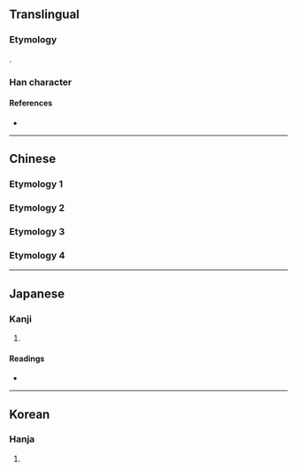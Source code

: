 {{also|園}}
{{character info/new}}
==Translingual==
{{stroke order|strokes=7}}

===Etymology===
{{Han simp|園|f=袁|t=元}}

{{Han compound|囗|元|c1=s|c2=p|ls=psc}}.

===Han character===
{{Han char|rn=31|rad=囗|as=04|sn=7|four=|canj=WMMU|ids=⿴囗元}}

====References====
* {{Han ref|kx=0217.170|dkj=04714|dj=0444.200|hdz=10714.020|uh=56ED|ud=22253}}

----

==Chinese==

===Etymology 1===
{{zh-see|園}}

===Etymology 2===
{{zh-see|圓|v}}

===Etymology 3===
{{zh-see|團|v}}

===Etymology 4===
{{zh-see|刓|v}}

----

==Japanese==

===Kanji===
{{ja-kanji|grade=|rs=囗04}}

# {{defn|lang=ja|sort=囗04}}

====Readings====
* {{ja-readings|on=[[がん]] (gan), [[たん]] (tan), [[だん]] (dan), [[えん]] (en)|kun=}}

----

==Korean==

===Hanja===
{{ko-hanja|hangeul=[[완]], [[원]]|rv=wan, won|mr=wan, wŏn}}

# {{defn|lang=ko|sort=囗04}}